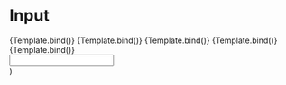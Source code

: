 

<Meta title="Components/Input" component={Input} />

# Input

<Canvas>
  <Story
    name="Overview"
    args={{
      label: "Example label",
      type: "text",
      placeholder: "test",
    }}
  >
    {Template.bind()}
  </Story>
  <Story
    name="Overview - required"
    args={{
      label: "Example label",
      type: "text",
      placeholder: "test",
      required: true,
    }}
  >
    {Template.bind()}
  </Story>
  <Story
    name="Overview - disabled"
    args={{
      label: "Example label",
      type: "text",
      placeholder: "test",
      disabled: true,
    }}
  >
    {Template.bind()}
  </Story>
  <Story
    name="Overview - error"
    args={{
      label: "Example label",
      type: "text",
      placeholder: "test",
      state: "error",
      message: "Wpisz poprawne dane",
    }}
  >
    {Template.bind()}
  </Story>
  <Story
    name="Overview - valid"
    args={{
      label: "Example label",
      type: "text",
      placeholder: "test",
      state: "valid",
    }}
  >
    {Template.bind()}
  </Story>
</Canvas>

<ArgsTable />

  <div style={{ maxWidth: "270px" }}>
    <Input {...args} />
  </div>
)
